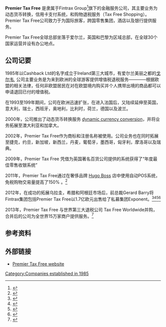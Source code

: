 {{Infobox_Company |
| company_name    = Premier Tax Free（卓越免税）
| company_type    =  [[私人公司|私人公司]]
| foundation = {{Startdate|1985}}
| location = [[高威|高威]]
| key_people = John Moore (Chairman), Patrick Waldron (CEO)
| industry = [[金融服务|金融服务]]
| num_employees = 600+
| homepage = [http://www.premiertaxfree.com/ Premier Tax Free]
}}

'''Premier Tax Free''' 是隶属于Fintrax Group<ref>{{cite news|url=http://www.fintrax.com/en/index.php/our-company/company-history/|title=公司记要|publisher=Fintrax|deadurl=yes|archiveurl=https://web.archive.org/web/20150118015500/http://www.fintrax.com/en/index.php/our-company/company-history|archivedate=2015-01-18|accessdate=2015-01-14}}</ref>旗下的金融服务公司，其主要业务为动态货币转换，信用卡支付系统，和购物退税服务（Tax Free Shopping）。Premier Tax Free公司致力于为国际旅客，跨国零售集团，酒店以及银行提供服务。

Premier Tax Free全球总部坐落于爱尔兰，英国和巴黎为区域总部，在全球30个国家运营并设有办公地点。

==公司记要==

1985年以Cashback Ltd的名字成立于Ireland第三大城市，有爱尔兰美丽之都的[[戈尔韦|戈尔韦]], 公司主要业务是为来到欧洲的全球游客提供增值税退税服务————根据欧盟的相关法律，任何非欧盟居民在对在欧盟境内购买并个人携带出境的商品都可以申请退回已付的增值税。

在1993至199年期间，公司在欧洲迅速扩张，在进入法国后，又陆续延伸至英国，意大利，瑞士，西班牙，奥地利，比利时，荷兰，德国以及波兰。

2000年，公司推出了动态货币转换服务 [[dynamic_currency_conversion|dynamic currency conversion]]，并将业务拓展至澳大利亚和加拿大。

2002年，Premier Tax Free作为商标和注册名称被使用。公司业务也在同时拓展至捷克，约旦，新加坡，新西兰，丹麦，葡萄牙，墨西哥，匈牙利，摩洛哥以及瑞典。

2009年，Premier Tax Free 凭借为英国著名百货公司提供的系统获得了“年度最佳零售收银系统”

2011年，Premier Tax Free通过在奢侈品牌 [[Hugo_Boss|Hugo Boss]] 店中使用自动POS系统，免税购物交易量提高了150% 。<ref>{{cite news|url=http://www.a1retailmagazine.com/latest-news/premier-tax-free-helps-hugo-boss-increase-tax-free-shopping-by-150/|title=Premier Tax Free helps Hugo Boss increase tax free shopping by 150%|publisher=A1 Retail magazine|deadurl=yes|archiveurl=https://web.archive.org/web/20140514203836/http://www.a1retailmagazine.com/latest-news/premier-tax-free-helps-hugo-boss-increase-tax-free-shopping-by-150/|archivedate=2014年5月14日|df=|accessdate=2015年1月14日}}</ref>

2012年，在成功的拓展乌拉圭，希腊和阿根廷市场后，前总裁Gerard Barry将Fintrax集团包括Premier Tax Free以1.7亿欧元出售给了私募集团Exponent。<ref>{{cite news|url=http://www.ft.com/cms/s/0/e6007006-3570-11e2-bf77-00144feabdc0.html|title=Buyout groups pick up Irish bargains|publisher=Financial Times|accessdate=2015-01-14|archive-date=2015-09-24|archive-url=https://web.archive.org/web/20150924150133/http://www.ft.com/cms/s/0/e6007006-3570-11e2-bf77-00144feabdc0.html|dead-url=no}}</ref><ref>{{cite news|url=http://www.acquisition-intl.com/index.php/deal-wire/the-deal-wire/391-fintrax|title=Fintrax|publisher=Acquisition International|access-date=2015-01-14|archive-url=https://web.archive.org/web/20141129042654/http://www.acquisition-intl.com/index.php/deal-wire/the-deal-wire/391-fintrax|archive-date=2014-11-29|dead-url=yes}}</ref><ref>{{cite news|url=http://www.independent.ie/business/irish/fintrax-founder-sells-up-for-170m-to-private-equity-firm-26887825.html|title=Fintrax founder sells up for €170m to private equity firm|publisher=Independent.ie|accessdate=2015-01-14|archive-date=2014-11-29|archive-url=https://web.archive.org/web/20141129062631/http://www.independent.ie/business/irish/fintrax-founder-sells-up-for-170m-to-private-equity-firm-26887825.html|dead-url=no}}</ref><ref>{{cite news|url=http://www.irishtimes.com/newspaper/finance/2012/0817/1224322324891.html|title=Financial services group in Galway sells for €170m|publisher=The Irish Times|accessdate=2015-01-14|archive-date=2012-08-18|archive-url=https://web.archive.org/web/20120818000216/http://www.irishtimes.com/newspaper/finance/2012/0817/1224322324891.html|dead-url=no}}</ref>

2013年，Premier Tax Free 与世界第三大退税公司 Tax Free Worldwide并购，合并后的公司为全世界15万家商户提供服务。<ref>{{cite news|url=http://www.macfarlanes.com/news-insights/press-releases/2013/macfarlanes-advises-exponent-on-tax-free-worldwide-acquisition.aspx|title=Macfarlanes advises Exponent on Tax Free Worldwide acquisition|publisher=Macfarlanes|deadurl=yes|archiveurl=https://web.archive.org/web/20140714165449/http://www.macfarlanes.com/news-insights/press-releases/2013/macfarlanes-advises-exponent-on-tax-free-worldwide-acquisition.aspx|archivedate=2014-07-14|accessdate=2015-01-14}}</ref>

==参考资料==
{{Reflist}}

== 外部链接 ==
* [http://www.premiertaxfree.com/ Premier Tax Free website]{{Wayback|url=http://www.premiertaxfree.com/ |date=20141230160210 }}

[[Category:Companies_established_in_1985|Category:Companies established in 1985]]